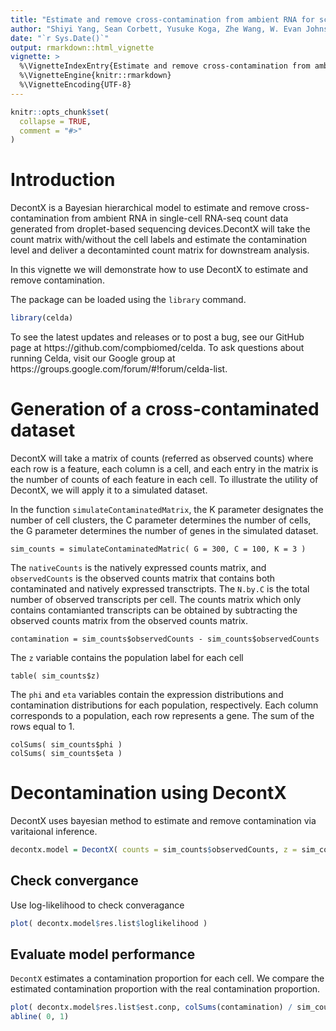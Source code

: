 ```yaml
---
title: "Estimate and remove cross-contamination from ambient RNA for scRNA-seq data with DecontX"
author: "Shiyi Yang, Sean Corbett, Yusuke Koga, Zhe Wang, W. Evan Johnson, Masanao Yajima, Joshua D. Campbell"
date: "`r Sys.Date()`"
output: rmarkdown::html_vignette
vignette: >
  %\VignetteIndexEntry{Estimate and remove cross-contamination from ambient RNA for scRNA-seq data with DecontX}
  %\VignetteEngine{knitr::rmarkdown}
  %\VignetteEncoding{UTF-8}
---
```


```r
knitr::opts_chunk$set(
  collapse = TRUE,
  comment = "#>"
)
```

# Introduction 
DecontX is a Bayesian hierarchical model to estimate and remove cross-contamination from ambient RNA in single-cell RNA-seq count data generated from droplet-based sequencing devices.DecontX will take the count matrix with/without the cell labels and estimate the contamination level and deliver a decontaminted count matrix for downstream analysis. 

In this vignette we will demonstrate how to use DecontX to estimate and remove contamination.  


The package can be loaded using the `library` command.

```r
library(celda)
```
To see the latest updates and releases or to post a bug, see our GitHub page at https://github.com/compbiomed/celda. To ask questions about running Celda, visit our Google group at https://groups.google.com/forum/#!forum/celda-list.


# Generation of a cross-contaminated dataset 
DecontX will take a matrix of counts (referred as observed counts) where each row is a feature, each column is a cell, and each entry in the matrix is the number of counts of each feature in each cell. To illustrate the utility of DecontX, we will apply it to a simulated dataset.

In the function `simulateContaminatedMatrix`, the K parameter designates the number of cell clusters, the C parameter determines the number of cells, the G parameter determines the number of genes in the simulated dataset.

```
sim_counts = simulateContaminatedMatric( G = 300, C = 100, K = 3 ) 
```

The `nativeCounts` is the natively expressed counts matrix, and `observedCounts` is the observed counts matrix that contains both contaminated and natively expressed transctripts. The `N.by.C` is the total number of observed transcripts per cell. The counts matrix which only contains contamianted transcripts can be obtained by subtracting the observed counts matrix from the observed counts matrix. 

```
contamination = sim_counts$observedCounts - sim_counts$observedCounts 
```

The `z` variable contains the population label for each cell
```
table( sim_counts$z) 
```

The `phi` and `eta` variables contain the expression distributions and contamination distributions for each population, respectively. Each column corresponds to a population, each row represents a gene. The sum of the rows equal to 1. 
```
colSums( sim_counts$phi ) 
colSums( sim_counts$eta )
```


# Decontamination using DecontX
DecontX uses bayesian method to estimate and remove contamination via varitaional inference. 
```r
decontx.model = DecontX( counts = sim_counts$observedCounts, z = sim_counts$z ) 
```

## Check convergance
Use log-likelihood to check converagance 
```r
plot( decontx.model$res.list$loglikelihood ) 
```
## Evaluate model performance 
`DecontX` estimates a contamination proportion for each cell. We compare the estimated contamination proportion with the real contamination proportion.
```r
plot( decontx.model$res.list$est.conp, colSums(contamination) / sim_counts$N.By.C,  col=sim_counts$z) 
abline( 0, 1) 
```


